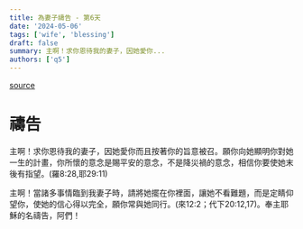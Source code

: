 ```yaml
---
title: 為妻子禱告 - 第6天
date: '2024-05-06'
tags: ['wife', 'blessing']
draft: false
summary: 主啊！求你恩待我的妻子，因她愛你...
authors: ['q5']
---
```


[source](https://q5help.me/faith/Prayforwife31Days.jsp)

# 禱告

主啊！求你恩待我的妻子，因她愛你而且按著你的旨意被召。願你向她顯明你對她一生的計畫，你所懷的意念是賜平安的意念，不是降災禍的意念，相信你要使她末後有指望。(羅8:28,耶29:11)

主啊！當諸多事情臨到我妻子時，請將她擺在你裡面，讓她不看難題，而是定睛仰望你，使她的信心得以完全，願你常與她同行。(來12:2；代下20:12,17)。奉主耶穌的名禱告，阿們！

